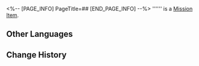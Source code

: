 <%-- [PAGE_INFO]
PageTitle=##
[END_PAGE_INFO] --%>
{{Item Infobox
|id          = 140332
|image       = Item .png
|type        = Mission Item
|invCategory = 
|rarity      = 3
|effect      = 
|description = 
}}
'''''' is a [[Mission Item]].

==Other Languages==
{{Other Languages
|en   = 
|zhs  = 
|zht  = 
|ja   = 
|ko   = 
|es   = 
|fr   = 
|ru   = 
|th   = 
|vi   = 
|de   = 
|id   = 
|pt   = 
}}

==Change History==
{{Change History|2.0}}